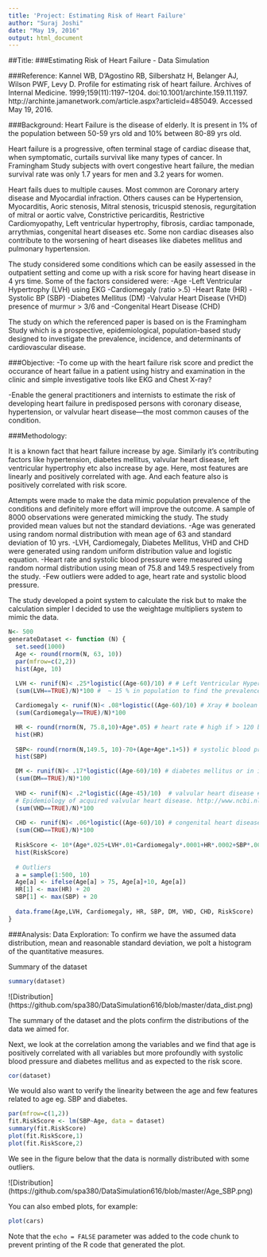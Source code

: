 ```yaml
---
title: 'Project: Estimating Risk of Heart Failure'
author: "Suraj Joshi"
date: "May 19, 2016"
output: html_document
---
```


##Title: 
###Estimating Risk of Heart Failure - Data Simulation

###Reference: 
Kannel WB, D’Agostino RB, Silbershatz H, Belanger AJ, Wilson PWF, Levy D. Profile for estimating risk of heart failure. Archives of Internal Medicine. 1999;159(11):1197–1204. doi:10.1001/archinte.159.11.1197. http://archinte.jamanetwork.com/article.aspx?articleid=485049. Accessed May 19, 2016.


###Background:
Heart Failure is the disease of elderly. It is present in 1% of the population between 50-59 yrs old and 10%  between 80-89 yrs old.
 
Heart failure is a progressive, often terminal stage of cardiac disease that, when symptomatic, curtails survival like many types of cancer. In Framingham Study subjects with overt congestive heart failure, the median survival rate was only 1.7 years for men and 3.2 years for women.

Heart fails dues to multiple causes. Most common are Coronary artery disease and Myocardial infraction. Others causes can be Hypertension, Myocarditis, Aoric stenosis, Mitral stenosis, tricuspid stenosis, regurgitation of mitral or aortic valve, Constrictive pericarditis, Restrictive Cardiomyopathy, Left ventricular hypertrophy, fibrosis, cardiac tamponade, arrythmias, congenital heart diseases etc. Some non cardiac diseases also contribute to the worsening of heart diseases like diabetes mellitus and pulmonary hypertension.

The study considered some conditions which can be easily assessed in the outpatient setting and come up with a risk score for having heart disease in 4 yrs time.  Some of the factors considered were: 
-Age
-Left Ventricular Hypertrophy (LVH) using EKG
-Cardiomegaly (ratio >.5)
-Heart Rate (HR)
-Systolic BP (SBP)
-Diabetes Mellitus (DM)
-Valvular Heart Disease (VHD) presence of murmur > 3/6 and
-Congenital Heart Disease (CHD)

The study on which the referenced paper is based on is the Framingham Study which is a prospective, epidemiological, population-based study designed to investigate the prevalence, incidence, and determinants of cardiovascular disease.


###Objective:
-To come up with the heart failure risk score and predict the occurance of heart failue in a patient using histry and examination in the clinic and simple investigative tools like EKG and Chest X-ray?

-Enable the general practitioners and internists to estimate the risk of developing heart failure in predisposed persons with coronary disease, hypertension, or valvular heart disease—the most common causes of the condition.


###Methodology:

It is a known fact that heart failure increase by age.  Similarly it's contributing factors like hypertension, diabetes mellitus, valvular heart disease, left ventricular hypertrophy etc also increase by age. Here, most features are linearly and positively correlated with age. And each feature also is positively correlated with risk score.

Attempts were made to make the data mimic population prevalence of the conditions and definitely more effort will improve the outcome.
A sample of 8000 observations were generated mimicking the study. The study provided mean values but not the standard deviations.
-Age was generated using random normal distribution with mean age of 63 and standard deviation of 10 yrs.
-LVH, Cardiomegaly, Diabetes Mellitus, VHD and CHD  were generated using random uniform distribution value and logistic equation.
-Heart rate and systolic blood pressure were measured using random normal distribution using mean of 75.8 and 149.5 respectively from the study.
-Few outliers were added to age, heart rate and systolic blood pressure.

The study developed a point system to calculate the risk but to make the calculation simpler I decided to use the weightage multipliers system to mimic the data.


```r
N<- 500
generateDataset <- function (N) {
  set.seed(1000)
  Age <- round(rnorm(N, 63, 10))
  par(mfrow=c(2,2))
  hist(Age, 10)
  
  LVH <- runif(N)< .25*logistic((Age-60)/10) # # Left Ventricular Hypertrophy on EKG # boolean 0 = none 1 = present
  (sum(LVH==TRUE)/N)*100 #  ~ 15 % in population to find the prevalence in the given age group

  Cardiomegaly <- runif(N)< .08*logistic((Age-60)/10) # Xray # boolean 0 or 1
  (sum(Cardiomegaly==TRUE)/N)*100

  HR <- round(rnorm(N, 75.8,10)+Age*.05) # heart rate # high if > 120 bpm numerical
  hist(HR)
  
  SBP<- round(rnorm(N,149.5, 10)-70+(Age+Age*.1+5)) # systolic blood pressure >140 mmHg numerical
  hist(SBP)

  DM <- runif(N)< .17*logistic((Age-60)/10) # diabetes mellitus or in insulin or oral hypoglycemics boolean 0 or 
  (sum(DM==TRUE)/N)*100
  
  VHD <- runif(N)< .2*logistic((Age-45)/10)  # valvular heart disease # boolean  0 or 1
  # Epidemiology of acquired valvular heart disease. http://www.ncbi.nlm.nih.gov/pubmed/24986049
  (sum(VHD==TRUE)/N)*100
  
  CHD <- runif(N)< .06*logistic((Age-60)/10) # congenital heart disease # boolean 0 or 1
  (sum(CHD==TRUE)/N)*100
  
  RiskScore <- 10*(Age*.025+LVH*.01+Cardiomegaly*.0001+HR*.0002+SBP*.005+.07*DM+VHD*.01+CHD*.03)
  hist(RiskScore)
  
  # Outliers
  a = sample(1:500, 10)
  Age[a] <- ifelse(Age[a] > 75, Age[a]+10, Age[a])
  HR[1] <- max(HR) + 20
  SBP[1] <- max(SBP) + 20
  
  data.frame(Age,LVH, Cardiomegaly, HR, SBP, DM, VHD, CHD, RiskScore)
}
```


###Analysis:
Data Exploration:
To confirm we have the assumed data distribution, mean and reasonable standard deviation, we polt a histogram of the quantitative measures.

Summary of the dataset
```r
summary(dataset)
```

![Distribution] (https://github.com/spa380/DataSimulation616/blob/master/data_dist.png)

The summary of the dataset and the plots confirm the distributions of the data we aimed for.

Next, we look at the correlation among the variables and we find that age is positively correlated with all variables but more profoundly with systolic blood pressure and diabetes mellitus and as expected to the risk score.
```r
cor(dataset)

```


We would also want to verify the linearity between the age and few features related to age eg. SBP and diabetes.

```r
par(mfrow=c(1,2))
fit.RiskScore <- lm(SBP~Age, data = dataset)
summary(fit.RiskScore)
plot(fit.RiskScore,1)
plot(fit.RiskScore,2)
```
We see in the figure below that the data is normally distributed  with some outliers.

![Distribution] (https://github.com/spa380/DataSimulation616/blob/master/Age_SBP.png)













You can also embed plots, for example:

```r
plot(cars)
```

Note that the `echo = FALSE` parameter was added to the code chunk to prevent printing of the R code that generated the plot.
